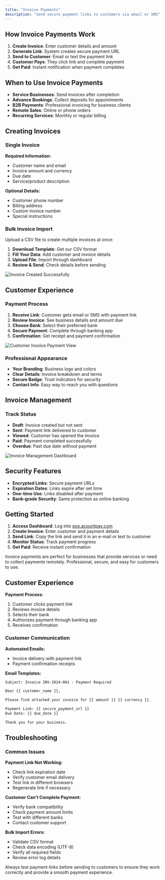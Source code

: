 ```yaml
---
title: "Invoice Payments"
description: "Send secure payment links to customers via email or SMS"
---
```


## How Invoice Payments Work

1. **Create Invoice**: Enter customer details and amount
2. **Generate Link**: System creates secure payment URL
3. **Send to Customer**: Email or text the payment link
4. **Customer Pays**: They click link and complete payment
5. **Get Paid**: Instant notification when payment completes

## When to Use Invoice Payments

- **Service Businesses**: Send invoices after completion
- **Advance Bookings**: Collect deposits for appointments
- **B2B Payments**: Professional invoicing for business clients
- **Remote Sales**: Online or phone orders
- **Recurring Services**: Monthly or regular billing

## Creating Invoices

### Single Invoice
**Required Information:**
- Customer name and email
- Invoice amount and currency
- Due date
- Service/product description

**Optional Details:**
- Customer phone number
- Billing address
- Custom invoice number
- Special instructions

### Bulk Invoice Import
Upload a CSV file to create multiple invoices at once:
1. **Download Template**: Get our CSV format
2. **Fill Your Data**: Add customer and invoice details
3. **Upload File**: Import through dashboard
4. **Review & Send**: Check details before sending

<img src="/images/invoice_createdsuccesfully.png" alt="Invoice Created Successfully" />

## Customer Experience

### Payment Process
1. **Receive Link**: Customer gets email or SMS with payment link
2. **Review Invoice**: See business details and amount due
3. **Choose Bank**: Select their preferred bank
4. **Secure Payment**: Complete through banking app
5. **Confirmation**: Get receipt and payment confirmation

<img src="/images/customer_invoicepayment.png" alt="Customer Invoice Payment View" />

### Professional Appearance
- **Your Branding**: Business logo and colors
- **Clear Details**: Invoice breakdown and terms
- **Secure Badge**: Trust indicators for security
- **Contact Info**: Easy way to reach you with questions

## Invoice Management

### Track Status
- **Draft**: Invoice created but not sent
- **Sent**: Payment link delivered to customer
- **Viewed**: Customer has opened the invoice
- **Paid**: Payment completed successfully
- **Overdue**: Past due date without payment

<img src="/images/invoices_page.png" alt="Invoice Management Dashboard" />


## Security Features

- **Encrypted Links**: Secure payment URLs
- **Expiration Dates**: Links expire after set time
- **One-time Use**: Links disabled after payment
- **Bank-grade Security**: Same protection as online banking

## Getting Started

1. **Access Dashboard**: Log into [pos.acountpay.com](https://pos.acountpay.com)
2. **Create Invoice**: Enter customer and payment details
3. **Send Link**: Copy the link and send it in an e-mail or text to customer
4. **Monitor Status**: Track payment progress
5. **Get Paid**: Receive instant confirmation

<Note>
  Invoice payments are perfect for businesses that provide services or need to collect payments remotely. Professional, secure, and easy for customers to use.
</Note>

## Customer Experience

**Payment Process:**
1. Customer clicks payment link
2. Reviews invoice details
3. Selects their bank
4. Authorizes payment through banking app
5. Receives confirmation

### Customer Communication

**Automated Emails:**
- Invoice delivery with payment link
- Payment confirmation receipts

**Email Templates:**
```html
Subject: Invoice INV-2024-001 - Payment Required

Dear {{ customer_name }},

Please find attached your invoice for {{ amount }} {{ currency }}.

Payment Link: {{ secure_payment_url }}
Due Date: {{ due_date }}

Thank you for your business.
```


## Troubleshooting

### Common Issues

**Payment Link Not Working:**
- Check link expiration date
- Verify customer email delivery
- Test link in different browsers
- Regenerate link if necessary

**Customer Can't Complete Payment:**
- Verify bank compatibility
- Check payment amount limits
- Test with different banks
- Contact customer support

**Bulk Import Errors:**
- Validate CSV format
- Check data encoding (UTF-8)
- Verify all required fields
- Review error log details

<Warning>
  Always test payment links before sending to customers to ensure they work correctly and provide a smooth payment experience.
</Warning>
